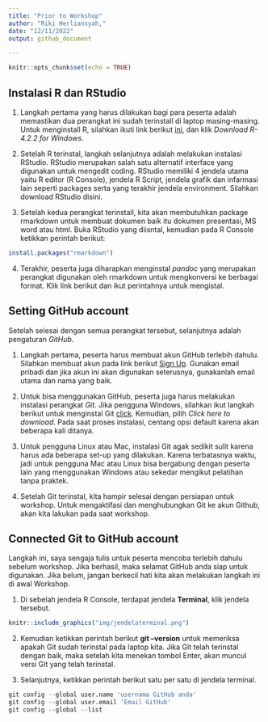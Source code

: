 ```yaml
---
title: "Prior to Workshop"
author: "Riki Herliansyah,"
date: "12/11/2022"
output: github_document

---
```


```r
knitr::opts_chunk$set(echo = TRUE)
```

## Instalasi R dan RStudio

1. Langkah pertama yang harus dilakukan bagi para peserta adalah memastikan dua perangkat ini sudah terinstall di laptop masing-masing. Untuk menginstall R, silahkan ikuti link berikut [ini](https://cran.r-project.org/bin/windows/base/), dan klik *Download R-4.2.2 for Windows*. 

2. Setelah R terinstal, langkah selanjutnya adalah melakukan instalasi RStudio. RStudio merupakan salah satu alternatif interface yang digunakan untuk mengedit coding. RStudio memiliki 4 jendela utama yaitu R editor (R Console), jendela R Script, jendela grafik dan infarmasi lain seperti packages serta yang terakhir jendela environment. Silahkan download RStudio disini.

3. Setelah kedua perangkat terinstall, kita akan membutuhkan package rmarkdown untuk membuat dokumen baik itu dokumen presentasi, MS word atau html. Buka RStudio yang diisntal, kemudian pada R Console ketikkan perintah berikut:

```r
install.packages("rmarkdown")
```

4. Terakhir, peserta juga diharapkan menginstal *pandoc* yang merupakan perangkat digunakan oleh rmarkdown untuk mengkonversi ke berbagai format. Klik link berikut dan ikut perintahnya untuk mengistal.

## Setting GitHub account

Setelah selesai dengan semua perangkat tersebut, selanjutnya adalah pengaturan *GitHub*. 

1. Langkah pertama, peserta harus membuat akun GitHub terlebih dahulu. Silahkan membuat akun pada link berikut [Sign Up](https://github.com/). Gunakan email pribadi dan jika akun ini akan digunakan seterusnya, gunakanlah email utama dan nama yang baik. 

2. Untuk bisa menggunakan GitHub, peserta juga harus melakukan instalasi perangkat *Git*. Jika pengguna Windows, silahkan ikut langkah berikut untuk menginstal Git [click](https://git-scm.com/download/win). Kemudian, pilih *Click here to download*. Pada saat proses instalasi, centang opsi default karena akan beberapa kali ditanya.

3. Untuk pengguna Linux atau Mac, instalasi Git agak sedikit sulit karena harus ada beberapa set-up yang dilakukan. Karena terbatasnya waktu, jadi untuk pengguna Mac atau Linux bisa bergabung dengan peserta lain yang menggunakan Windows atau sekedar mengikut pelatihan tanpa praktek.

4. Setelah Git terinstal, kita hampir selesai dengan persiapan untuk workshop. Untuk mengaktifasi dan menghubungkan Git ke akun Github, akan kita lakukan pada saat workshop. 

## Connected Git to GitHub account

Langkah ini, saya sengaja tulis untuk peserta mencoba terlebih dahulu sebelum workshop. Jika berhasil, maka selamat GitHub anda siap untuk digunakan. Jika belum, jangan berkecil hati kita akan melakukan langkah ini di awal Workshop. 

1. Di sebelah jendela R Console, terdapat jendela **Terminal**, klik jendela tersebut. 

```r
knitr::include_graphics("img/jendelaterminal.png")
```

2. Kemudian ketikkan perintah berikut **git --version** untuk memeriksa apakah Git sudah terinstal pada laptop kita. Jika Git telah terinstal dengan baik, maka setelah kita menekan tombol Enter, akan muncul versi Git yang telah terinstal.

3.  Selanjutnya, ketikkan perintah berikut satu per satu di jendela terminal. 

```r

git config --global user.name 'usernama GitHub anda'
git config --global user.email 'Email GitHub'
git config --global --list

```
  
  